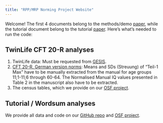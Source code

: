 ```yaml
---
title: "RPP/MRP Norming Project Website"
---
```


Welcome! The first 4 documents belong to the methods/demo [paper](), while the tutorial document belong to the tutorial [paper](). Here's what's needed to run the code:


## TwinLife CFT 20-R analyses

1. TwinLife data: Must be requested from [GESIS](https://search.gesis.org/research_data/ZA6701).
2. [CFT 20-R, German version norms](https://www.testzentrale.de/shop/grundintelligenztest-skala-2-revision-cft-20-r-mit-wortschatztest-ws-und-zahlenfolgentest-zf-revision-ws-zf-r-90116.html): Means and SDs (Streuung) of "Teil-1 Max" have to be manually extracted from the manual for age groups 11;1-11;6 through 60-64. The Normalised Manual IQ values presented in Table 2 in the manuscript also have to be extracted.
3. The census tables, which we provide on our [OSF project](https://osf.io/2r9sy/).

## Tutorial / Wordsum analyses

We provide all data and code on our [GitHub repo](https://github.com/TaymAlsalti/MRP_Norming) and [OSF project](https://osf.io/2r9sy/). 
